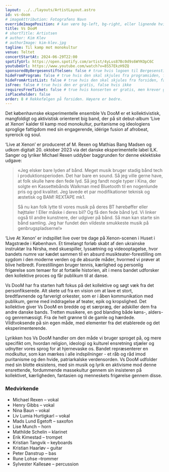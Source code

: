```yaml
---
layout: ../../layouts/ArtistLayout.astro
id: vs-doom
# imageAttribution: Fotografens Navn
overrideImagePosition: # kan være bg-left, bg-right, eller lignende hvis man vil plassere bildet annerledes enn sentrert, se https://tailwindcss.com/docs/background-position
title: Vs DooM
# shortTitle: Artistsen
# author: Kim Klev
# authorImage: kim-klev.jpg
tagline: Til kamp mot monokultur
venue: Teltet
concertStartAt: 2024-06-29T22:00
spotifyUrl: https://open.spotify.com/artist/4yLus87Bc0d9s6WYKOpC6C
youtubeUrl: https://www.youtube.com/watch?v=8S57EkzH9ZQ
sponsoredByBergesenstiftelsen: false # true hvis logoen til Bergesenstiftelsen skal vises, false hvis ikke
hideFromProgram: false # true hvis den skal skjules fra programsiden, false hvis den skal vises
hideFromArtistList: false # true hvis den skal skjules fra forsiden, false hvis den skal vises
isFree: false # true hvis den er gratis, false hvis ikke
requiresFreeTicket: false # true hvis konserten er gratis, men krever gratisbillett
isPlaceholder: false
order: 8 # Rekkefølgen på forsiden. Høyere er bedre.
---
```


Det københavnske eksperimentelle ensemble Vs DooM er et kollektivistisk, mangfoldigt og aktivistisk orienteret
big band, der på sit debut-album ‘Live at Xenon’ kalder til kamp mod monokultur, puritanisme og ideologiens
sproglige fattigdom med sin engagerende, idérige fusion af afrobeat, syrerock og soul.

‘Live at Xenon’ er produceret af M. Rexen og Mathias Bang Madsen og udkom digitalt 20. oktober 2023 via det
danske eksperimentelle label ILK. Sanger og lyriker Michael Rexen uddyber baggrunden
for denne eklektiske udgave:

> «Jeg elsker bare lyden af bånd. Meget musik bruger stadig bånd tech i produktionsperioden. Det har bare en
> sound. Så jeg ville gerne have, at folk skulle høre den fede lyd. Så jeg fandt nogle typer i Kina, der solgte en
> Kassettebånds Walkman med Bluetooth til en nogenlunde pris og god kvalitet. Jeg lavede et par modifikationer
> teknisk og æstetisk og BAM! REXTAPE mk1.
>
> Så nu kan folk lytte til vores musik på deres BT hørebøffer eller højttaler ! Eller måske i deres bil? Og få den fede
> bånd lyd. Vi linker også til andre kunstnere, der udgiver på bånd. Så man kan starte sin bånd samling. Jeg har
> fundet den vildeste smukkeste musik på genbrugspladserne!»

‘Live At Xenon’ er indspillet live over tre dage på Xenon-scenen i Huset i Magstræde i København. Et timelangt
forløb skabt af den ukrainske instruktør Ira Nirsha, med skuespiller, lyssætning og videooptagelse, hvor bandets
numre var kædet sammen til en absurd musikteater-forestilling om sygdom i den moderne verden og de absurde
måder, hvormed vi prøver at blive helbredt. Forestillingen bruger tennis, kærlighed og personlig frigørelse som
temaer for at fortælle historien, alt i mens bandet udforsker den kollektive proces og får publikum til at danse.

Vs DooM har fra starten haft fokus på det kollektive og søgt væk fra det personfikserede. Alt skete ud fra en
vision om at lave et stort, bredtfavnende og farverigt orkester, som er i åben kommunikation med publikum,
gerne med inddragelse af teater, epik og kropslighed. Det kollektive giver Vs DooM en bredde og et særpræg,
der adskiller dem fra andre danske bands. Tretten musikere, en god blanding både køns-, alders- og
genremæssigt. Fra de helt grønne til de gamle og hærdede. Vildtvoksende på sin egen måde, med elementer fra
det etablerede og det eksperimenterende.

Lyrikken hos Vs DooM handler om den måde vi bruger sproget på, og mere specifikt om, hvordan religion,
ideologi og kulturel ensretning stjæler og udnytter vores sprog for at hjernevaske os. Bandet repræsenterer en
modkultur, som kan mærkes i alle indspilninger - et råb og råd imod puritanisme og den hvide, patriarkalske
verdensorden. Vs DooM udfolder med sin blotte eksistens, med sin musik og lyrik en aktivisme mod denne
ensrettende, fordummende massekultur gennem sin insisteren på kollektivet, kærligheden, fantasien og
menneskets frigørelse gennem disse.

### Medvirkende

- Michael Rexen – vokal
- Henry Gibbs – vokal
- Nina Baun – vokal
- Liv Lumia Hurtigkarl – vokal
- Mads Lund Egetoft – saxofon
- Lise Munch – horn
- Mathilde Schelin – klarinet
- Erik Kimestad – trompet
- Kristian Tangvik – keyboards
- Kristian Haarløv – guitar
- Peter Danstrup – bas
- Rune Lohse –trommer
- Sylvester Kallesøe – percussion
